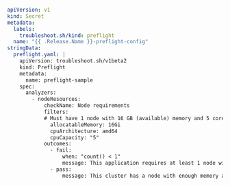 ```yaml
apiVersion: v1
kind: Secret
metadata:
  labels:
    troubleshoot.sh/kind: preflight
  name: "{{ .Release.Name }}-preflight-config"
stringData:
  preflight.yaml: |
    apiVersion: troubleshoot.sh/v1beta2
    kind: Preflight
    metadata:
      name: preflight-sample
    spec:
      analyzers:  
        - nodeResources:
            checkName: Node requirements
            filters:
            # Must have 1 node with 16 GB (available) memory and 5 cores (on a single node) with amd64 architecture
              allocatableMemory: 16Gi
              cpuArchitecture: amd64
              cpuCapacity: "5"
            outcomes:
              - fail:
                  when: "count() < 1"
                  message: This application requires at least 1 node with 16GB available memory and 5 cpu cores with amd64 architecture
              - pass:
                  message: This cluster has a node with enough memory and cpu cores
```